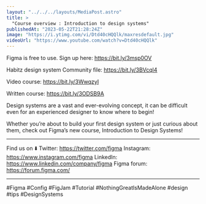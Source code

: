 ```yaml
---
layout: "../../../layouts/MediaPost.astro"
title: >
  "Course overview : Introduction to design systems"
publishedAt: "2023-05-22T21:28:24Z"
image: "https://i.ytimg.com/vi/Dtd40cHQQlk/maxresdefault.jpg"
videoUrl: "https://www.youtube.com/watch?v=Dtd40cHQQlk"
---
```


Figma is free to use. Sign up here: https://bit.ly/3msp0OV

Habitz design system Community file: https://bit.ly/3BVcql4

Video course: https://bit.ly/3WwqzyI

Written course: https://bit.ly/3ODSB9A

Design systems are a vast and ever-evolving concept, it can be difficult even for an experienced designer to know where to begin!

Whether you’re about to build your first design system or just curious about them, check out Figma’s new course, Introduction to Design Systems!

---

Find us on ⬇️
Twitter: https://twitter.com/figma
Instagram: https://www.instagram.com/figma
LinkedIn: https://www.linkedin.com/company/figma
Figma forum: https://forum.figma.com/

---

#Figma #Config #FigJam #Tutorial #NothingGreatIsMadeAlone #design #tips #DesignSystems
